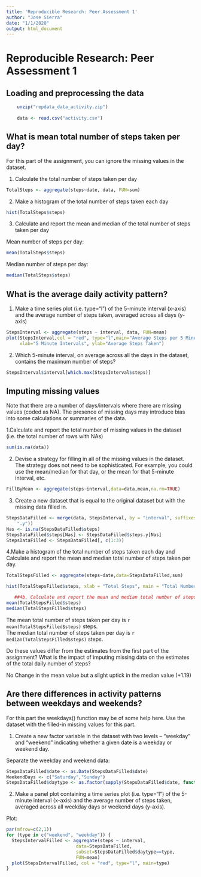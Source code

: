 ```yaml
---
title: 'Reproducible Research: Peer Assessment 1'
author: "Jose Sierra"
date: "1/1/2020"
output: html_document
---
```


# Reproducible Research: Peer Assessment 1

## Loading and preprocessing the data

```r
    unzip("repdata_data_activity.zip")
    
    data <- read.csv("activity.csv")
```

## What is mean total number of steps taken per day?
For this part of the assignment, you can ignore the missing values in the dataset.

1. Calculate the total number of steps taken per day

```r
TotalSteps <- aggregate(steps~date, data, FUN=sum)
```

2. Make a histogram of the total number of steps taken each day

```r
hist(TotalSteps$steps)
```


3. Calculate and report the mean and median of the total number of steps taken per day

Mean number of steps per day:
```r
mean(TotalSteps$steps)
```
Median number of steps per day:
```r
median(TotalSteps$steps)
```

## What is the average daily activity pattern?
1. Make a time series plot (i.e. \color{red}{\verb|type = "l"|}type="l") of the 5-minute interval (x-axis) and the average number of steps taken, averaged across all days (y-axis)

```r
StepsInterval <- aggregate(steps ~ interval, data, FUN=mean)
plot(StepsInterval,col = "red", type="l",main="Average Steps per 5 Minute Intervals",
     xlab="5 Minute Intervals", ylab="Average Steps Taken")
```


2. Which 5-minute interval, on average across all the days in the dataset, contains the maximum number of steps?

  ```r
StepsInterval$interval[which.max(StepsInterval$steps)]
```

## Imputing missing values
Note that there are a number of days/intervals where there are missing values (coded as \color{red}{\verb|NA|}NA). The presence of missing days may introduce bias into some calculations or summaries of the data.

1.Calculate and report the total number of missing values in the dataset (i.e. the total number of rows with \color{red}{\verb|NA|}NAs)

```r
sum(is.na(data))
```


2. Devise a strategy for filling in all of the missing values in the dataset. The strategy does not need to be sophisticated. For example, you could use the mean/median for that day, or the mean for that 5-minute interval, etc.

```r
FillByMean <- aggregate(steps~interval,data=data,mean,na.rm=TRUE)
```

3. Create a new dataset that is equal to the original dataset but with the missing data filled in.

```r
StepsDataFilled <- merge(data, StepsInterval, by = "interval", suffixes = c("", 
    ".y"))
Nas <- is.na(StepsDataFilled$steps)
StepsDataFilled$steps[Nas] <- StepsDataFilled$steps.y[Nas]
StepsDataFilled <- StepsDataFilled[, c(1:3)]
```
4.Make a histogram of the total number of steps taken each day and Calculate and report the mean and median total number of steps taken per day. 

```r
TotalStepsFilled <- aggregate(steps~date,data=StepsDataFilled,sum)

hist(TotalStepsFilled$steps, xlab = "Total Steps", main = "Total Number of Steps Taken", breaks = 15)
```


```r
   ##4b. Calculate and report the mean and median total number of steps taken per day.
mean(TotalStepsFilled$steps)
median(TotalStepsFilled$steps)
```
The mean total number of steps taken per day is `r mean(TotalStepsFilled$steps)` steps.  
The median total number of steps taken per day is `r median(TotalStepsFilled$steps)` steps.

Do these values differ from the estimates from the first part of the assignment? What is the impact of imputing missing data on the estimates of the total daily number of steps?

No Change in the mean value but a slight uptick in the median value (+1.19)

## Are there differences in activity patterns between weekdays and weekends?
For this part the \color{red}{\verb|weekdays()|}weekdays() function may be of some help here. Use the dataset with the filled-in missing values for this part.

1. Create a new factor variable in the dataset with two levels – “weekday” and “weekend” indicating whether a given date is a weekday or weekend day.

Separate the weekday and weekend data:
```r
StepsDataFilled$date <- as.Date(StepsDataFilled$date)
WeekendDays <- c("Saturday","Sunday")
StepsDataFilled$daytype <- as.factor(sapply(StepsDataFilled$date, function(x) ifelse(weekdays(x) %in% WeekendDays,"weekend","weekday")))
```

2. Make a panel plot containing a time series plot (i.e. \color{red}{\verb|type = "l"|}type="l") of the 5-minute interval (x-axis) and the average number of steps taken, averaged across all weekday days or weekend days (y-axis).

Plot:
```r
par(mfrow=c(2,1))
for (type in c("weekend", "weekday")) {
  StepsIntervalFilled <- aggregate(steps ~ interval,
                          data=StepsDataFilled,
                          subset=StepsDataFilled$daytype==type,
                          FUN=mean)
  plot(StepsIntervalFilled, col = "red", type="l", main=type)
}
```

